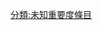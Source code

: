 {{catmore1|[[Wikipedia:一級方程式專題|Wikipedia:一級方程式專題]]}}
{{Articles by Importance|topic=一级方程式|project=一级方程式|format=TOC}}
{{emptycat}}

[[分類:未知重要度條目|分類:未知重要度條目]]
